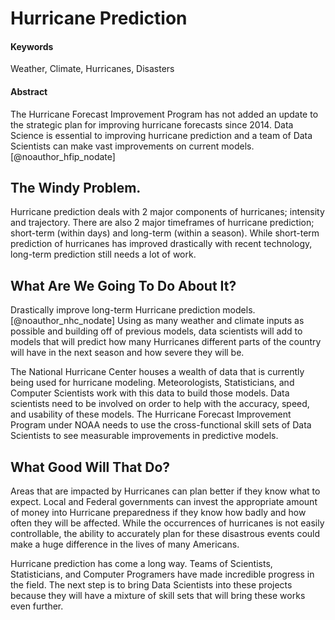 # Hurricane Prediction


#### Keywords {-}

Weather, Climate, Hurricanes, Disasters


#### Abstract {-}

The Hurricane Forecast Improvement Program has not added an update to the strategic plan for improving hurricane forecasts since 2014. Data Science is essential to improving hurricane prediction and a team of Data Scientists can make vast improvements on current models. [@noauthor_hfip_nodate]


## The Windy Problem.

Hurricane prediction deals with 2 major components of hurricanes; intensity and trajectory. There are also 2 major timeframes of hurricane prediction; short-term (within days) and long-term (within a season). While short-term prediction of hurricanes has improved drastically with recent technology, long-term prediction still needs a lot of work.   

## What Are We Going To Do About It?

Drastically improve long-term Hurricane prediction models. [@noauthor_nhc_nodate] Using as many weather and climate inputs as possible and building off of previous models, data scientists will add to models that will predict how many Hurricanes different parts of the country will have in the next season and how severe they will be. 


The National Hurricane Center houses a wealth of data that is currently being used for hurricane modeling. Meteorologists, Statisticians, and Computer Scientists work with this data to build those models. Data scientists need to be involved on order to help with the accuracy, speed, and usability of these models. The Hurricane Forecast Improvement Program under NOAA needs to use the cross-functional skill sets of Data Scientists to see measurable improvements in predictive models.    


## What Good Will That Do?

Areas that are impacted by Hurricanes can plan better if they know what to expect. Local and Federal governments can invest the appropriate amount of money into Hurricane preparedness if they know how badly and how often they will be affected. While the occurrences of hurricanes is not easily controllable, the ability to accurately plan for these disastrous events could make a huge difference in the lives of many Americans.  

Hurricane prediction has come a long way. Teams of Scientists, Statisticians, and Computer Programers have made incredible progress in the field. The next step is to bring Data Scientists into these projects because they will have a mixture of skill sets that will bring these works even further.

